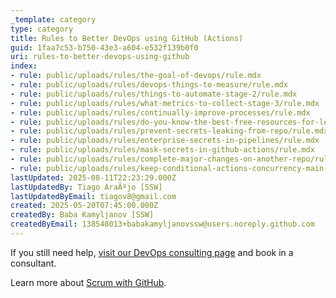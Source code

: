 ```yaml
---
_template: category
type: category
title: Rules to Better DevOps using GitHub (Actions)
guid: 1faa7c53-b750-43e3-a604-e532f139b0f0
uri: rules-to-better-devops-using-github
index:
- rule: public/uploads/rules/the-goal-of-devops/rule.mdx
- rule: public/uploads/rules/devops-things-to-measure/rule.mdx
- rule: public/uploads/rules/things-to-automate-stage-2/rule.mdx
- rule: public/uploads/rules/what-metrics-to-collect-stage-3/rule.mdx
- rule: public/uploads/rules/continually-improve-processes/rule.mdx
- rule: public/uploads/rules/do-you-know-the-best-free-resources-for-learning-devops/rule.mdx
- rule: public/uploads/rules/prevent-secrets-leaking-from-repo/rule.mdx
- rule: public/uploads/rules/enterprise-secrets-in-pipelines/rule.mdx
- rule: public/uploads/rules/mask-secrets-in-github-actions/rule.mdx
- rule: public/uploads/rules/complete-major-changes-on-another-repo/rule.mdx
- rule: public/uploads/rules/keep-conditional-actions-concurrency-main-workflow/rule.mdx
lastUpdated: 2025-08-11T22:23:29.000Z
lastUpdatedBy: Tiago AraÃºjo [SSW]
lastUpdatedByEmail: tiagov8@gmail.com
created: 2025-05-20T07:45:00.000Z
createdBy: Baba Kamyljanov [SSW]
createdByEmail: 138548013+babakamyljanovssw@users.noreply.github.com
---
```


If you still need help, [visit our DevOps consulting page](https://www.ssw.com.au/ssw/Consulting/DevOps.aspx) and book in a consultant.

Learn more about [Scrum with GitHub](/rules-to-better-scrum-using-github).
